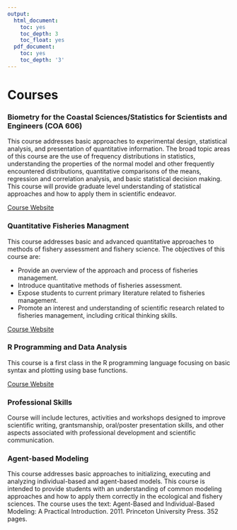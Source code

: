 ---
output:
  html_document:
    toc: yes
    toc_depth: 3
    toc_float: yes
  pdf_document:
    toc: yes
    toc_depth: '3'
---
# Courses

###  Biometry for the Coastal Sciences/Statistics for Scientists and Engineers (COA 606)

This course addresses basic approaches to experimental design, statistical analysis, and presentation of quantitative information. The broad topic areas of this course are the use of frequency distributions in statistics, understanding the properties of the normal model and other frequently encountered distributions, quantitative comparisons of the means, regression and correlation analysis, and basic statistical decision making. This course will provide graduate level understanding of statistical approaches and how to apply them in scientific endeavor.  

[Course Website](https://rtleaf.github.io/coa-606-statistics-for-scientists-and-engineers/syllabus.html)

###  Quantitative Fisheries Managment

This course addresses basic and advanced quantitative approaches to methods of fishery assessment and fishery science. The objectives of this course are:  

   * Provide an overview of the approach and process of fisheries management.  
   * Introduce quantitative methods of fisheries assessment. 
   * Expose students to current primary literature related to fisheries management. 
   * Promote an interest and understanding of scientific research related to fisheries management, including critical thinking skills.

[Course Website](https://rtleaf.github.io/Quantitative-Fishery/)   
   
###  R Programming and Data Analysis

This course is a first class in the R programming language focusing on basic syntax and plotting using base functions.

[Course Website](https://rtleaf.github.io/Data-Analysis-in-R/)

###  Professional Skills

Course will include lectures, activities and workshops designed to improve scientific writing, grantsmanship, oral/poster presentation skills, and other aspects associated with professional development and scientific communication.

###  Agent-based Modeling

This course addresses basic approaches to initializing, executing and analyzing individual-based and agent-based models. This course is intended to provide students with an understanding of common modeling approaches and how to apply them correctly in the ecological and fishery sciences. The course uses the text: Agent-Based and Individual-Based Modeling: A Practical Introduction. 2011. Princeton University Press. 352 pages.
